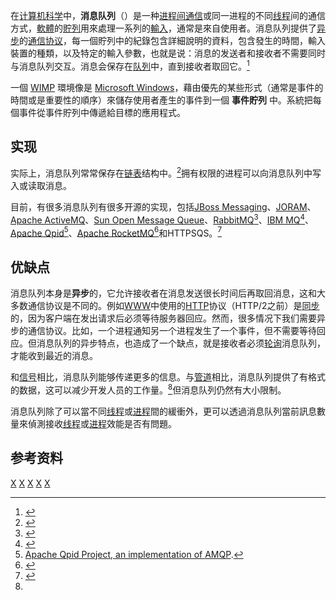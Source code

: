 {{TA
|G1=IT
}}
在[[计算机科学|计算机科学]]中，'''消息队列'''（{{lang-en|Message queue}}）是一种[[进程间通信|进程间通信]]或同一进程的不同[[线程|线程]]间的通信方式，[[軟體|軟體]]的[[貯列|貯列]]用來處理一系列的[[輸入|輸入]]，通常是來自使用者。消息队列提供了[[异步|异步]]的[[通信协议|通信协议]]，每一個貯列中的紀錄包含詳細說明的資料，包含發生的時間，輸入裝置的種類，以及特定的輸入參數，也就是说：消息的发送者和接收者不需要同时与消息队列交互。消息会保存在[[队列|队列]]中，直到接收者取回它。<ref>{{Cite web |url=http://www.ibm.com/developerworks/cn/aix/library/au-ipc/index.html |title=使用UNIX System V IPC机制共享应用程序数据 |author=Sean A. Walberg |date=2007-03-15 |publisher=IBM |quote=消息队列非常独特，因为两个进程不必同时存在：一个进程可以发送一个消息并退出，而该消息可以在数天后才被另一个进程获得。 |access-date=2011-01-01 |archive-date=2019-12-02 |archive-url=https://web.archive.org/web/20191202212748/https://www.ibm.com/developerworks/cn/aix/library/au-ipc/index.html |dead-url=no }}</ref>

一個 [[WIMP_(電腦)|WIMP]] 環境像是 [[Microsoft_Windows|Microsoft Windows]]，藉由優先的某些形式（通常是事件的時間或是重要性的順序）來儲存使用者產生的事件到一個 '''事件貯列''' 中。系統把每個事件從事件貯列中傳遞給目標的應用程式。

==实现==
实际上，消息队列常常保存在[[链表|链表]]结构中。<ref name="ibm">{{Cite web|url=http://www.ibm.com/developerworks/cn/linux/l-ipc/part3/|title=Linux环境进程间通信（三）|author=郑彦兴|date=2003-01-17|publisher=IBM|quote=消息队列就是一个消息的链表。……它提供有格式字节流，有利于减少开发人员的工作量|access-date=2011-01-01|archive-date=2019-12-01|archive-url=https://web.archive.org/web/20191201035429/https://www.ibm.com/developerworks/cn/linux/l-ipc/part3/|dead-url=no}}</ref>拥有权限的进程可以向消息队列中写入或读取消息。

目前，有很多消息队列有很多开源的实现，包括[[JBoss_Messaging|JBoss Messaging]]、[[JORAM|JORAM]]、[[Apache_ActiveMQ|Apache ActiveMQ]]、[[Sun_Open_Message_Queue|Sun Open Message Queue]]、[[RabbitMQ|RabbitMQ]]<ref>{{Cite web |url=https://www.rabbitmq.com/ |title=RabbitMQ |accessdate=2016-04-14 |archive-date=2011-03-12 |archive-url=https://web.archive.org/web/20110312041529/http://www.rabbitmq.com/ |dead-url=no }}</ref>、[[IBM_MQ|IBM MQ]]<ref>{{Cite web |url=http://www-03.ibm.com/software/products/en/ibm-mq |title=IBM MQ |access-date=2016-04-14 |archive-date=2018-03-07 |archive-url=https://web.archive.org/web/20180307130718/http://www-03.ibm.com/software/products/en/ibm-mq |dead-url=no }}</ref>、[[Apache_Qpid|Apache Qpid]]<ref>[http://qpid.apache.org/ {{Wayback|url=http://qpid.apache.org/ |date=20210310235522 }} Apache Qpid Project, an implementation of [[Advanced_Message_Queuing_Protocol|AMQP]]].</ref>、[[Apache_RocketMQ|Apache RocketMQ]]<ref>{{Cite web |url=https://rocketmq.apache.org/ |title=RocketMQ™ |access-date=2018-12-26 |archive-date=2018-12-28 |archive-url=https://web.archive.org/web/20181228001523/https://rocketmq.apache.org/ |dead-url=no }}</ref>和HTTPSQS。<ref>{{Cite web |url=http://code.google.com/p/httpsqs/ |title=HTTPSQS, an message queue based on HTTP GET/POST protocol. |access-date=2010-12-31 |archive-date=2016-01-09 |archive-url=https://web.archive.org/web/20160109221912/https://code.google.com/p/httpsqs/ |dead-url=no }}</ref>

==优缺点==
消息队列本身是'''异步'''的，它允许接收者在消息发送很长时间后再取回消息，这和大多数通信协议是不同的。例如[[WWW|WWW]]中使用的[[HTTP|HTTP]]协议（HTTP/2之前）是[[同步|同步]]的，因为客户端在发出请求后必须等待服务器回应。然而，很多情况下我们需要异步的通信协议。比如，一个进程通知另一个进程发生了一个事件，但不需要等待回应。但消息队列的异步特点，也造成了一个缺点，就是接收者必须[[轮询|轮询]]消息队列，才能收到最近的消息。

和[[信号_(计算机科学)|信号]]相比，消息队列能够传递更多的信息。与[[管道流|管道]]相比，消息队列提供了有格式的数据，这可以减少开发人员的工作量。<ref name="ibm" />但消息队列仍然有大小限制。

消息队列除了可以當不同[[线程|线程]]或[[进程|进程]]間的緩衝外，更可以透過消息队列當前訊息數量來偵測接收[[线程|线程]]或[[进程|进程]]效能是否有問題。

==参考资料==
<references/>

[[Category:数据结构|X]]
[[Category:協同控制|X]]
[[Category:并发计算|X]]
[[Category:Unix|X]]
[[Category:进程间通信|X]]